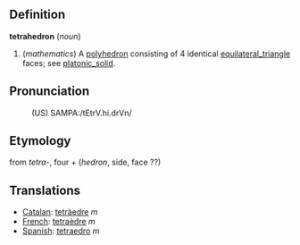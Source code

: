 ==Definition==

<b>tetrahedron</b> (<i>noun</i>)
# (<i>mathematics</i>) A [[polyhedron]] consisting of 4 identical [[equilateral_triangle]] faces; see [[platonic_solid]].

==Pronunciation==
:(US) SAMPA:/tEtrV.hi.drVn/

==Etymology==

from <i>tetra-</i>, four + (<i>hedron</i>, side, face ??)

==Translations==
*[[Catalan]]: [[tetràedre]] ''m''
*[[French]]: [[tetraèdre]] ''m''
*[[Spanish]]: [[tetraedro]] ''m''